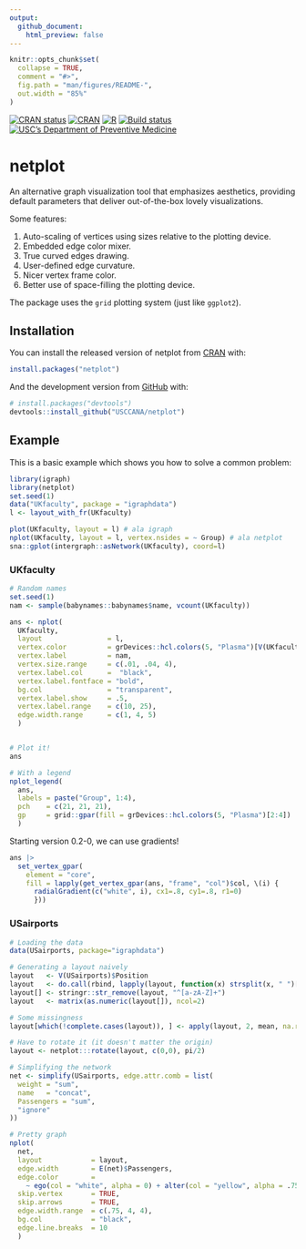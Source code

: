 ```yaml
---
output:
  github_document:
    html_preview: false
---
```


<!-- README.md is generated from README.Rmd. Please edit that file -->

```r
knitr::opts_chunk$set(
  collapse = TRUE,
  comment = "#>",
  fig.path = "man/figures/README-",
  out.width = "85%"
)
```

[![CRAN
status](https://www.r-pkg.org/badges/version/netplot)](https://cran.r-project.org/package=netplot)
[![CRAN](https://cranlogs.r-pkg.org/badges/netplot)](https://cran.r-project.org/package=netplot)
[![R](https://github.com/USCCANA/netplot/actions/workflows/ci.yml/badge.svg)](https://github.com/USCCANA/netplot/actions/workflows/ci.yml)
[![Build status](https://ci.appveyor.com/api/projects/status/3k2m3oq6o99qcs0r?svg=true)](https://ci.appveyor.com/project/gvegayon/netplot)
[![USC's Department of Preventive Medicine](https://raw.githubusercontent.com/USCbiostats/badges/master/tommy-uscprevmed-badge.svg)](https://preventivemedicine.usc.edu)

# netplot


An alternative graph visualization tool that emphasizes aesthetics, providing default parameters that deliver out-of-the-box lovely visualizations.

Some features:

1.  Auto-scaling of vertices using sizes relative to the plotting device.
2.  Embedded edge color mixer.
3.  True curved edges drawing.
4.  User-defined edge curvature.
5.  Nicer vertex frame color.
6.  Better use of space-filling the plotting device.

The package uses the `grid` plotting system (just like `ggplot2`).

## Installation

You can install the released version of netplot from [CRAN](https://CRAN.R-project.org) with:

```r
install.packages("netplot")
```

And the development version from [GitHub](https://github.com/) with:

``` r
# install.packages("devtools")
devtools::install_github("USCCANA/netplot")
```
## Example

This is a basic example which shows you how to solve a common problem:

```r
library(igraph)
library(netplot)
set.seed(1)
data("UKfaculty", package = "igraphdata")
l <- layout_with_fr(UKfaculty)

plot(UKfaculty, layout = l) # ala igraph
nplot(UKfaculty, layout = l, vertex.nsides = ~ Group) # ala netplot
sna::gplot(intergraph::asNetwork(UKfaculty), coord=l)
```


### UKfaculty

```r
# Random names
set.seed(1)
nam <- sample(babynames::babynames$name, vcount(UKfaculty))

ans <- nplot(
  UKfaculty,
  layout                = l,
  vertex.color          = grDevices::hcl.colors(5, "Plasma")[V(UKfaculty)$Group + 1],
  vertex.label          = nam,
  vertex.size.range     = c(.01, .04, 4),
  vertex.label.col      =  "black",
  vertex.label.fontface = "bold",
  bg.col                = "transparent",
  vertex.label.show     = .5,
  vertex.label.range    = c(10, 25),
  edge.width.range      = c(1, 4, 5)
  )


# Plot it!
ans

# With a legend
nplot_legend(
  ans, 
  labels = paste("Group", 1:4),
  pch    = c(21, 21, 21),
  gp     = grid::gpar(fill = grDevices::hcl.colors(5, "Plasma")[2:4])
  )
```

Starting version 0.2-0, we can use gradients!

```r
ans |>
  set_vertex_gpar(
    element = "core",
    fill = lapply(get_vertex_gpar(ans, "frame", "col")$col, \(i) {
      radialGradient(c("white", i), cx1=.8, cy1=.8, r1=0)
      }))
```

### USairports

```r
# Loading the data
data(USairports, package="igraphdata")

# Generating a layout naively
layout   <- V(USairports)$Position
layout   <- do.call(rbind, lapply(layout, function(x) strsplit(x, " ")[[1]]))
layout[] <- stringr::str_remove(layout, "^[a-zA-Z]+")
layout   <- matrix(as.numeric(layout[]), ncol=2)

# Some missingness
layout[which(!complete.cases(layout)), ] <- apply(layout, 2, mean, na.rm=TRUE)

# Have to rotate it (it doesn't matter the origin)
layout <- netplot:::rotate(layout, c(0,0), pi/2)

# Simplifying the network
net <- simplify(USairports, edge.attr.comb = list(
  weight = "sum",
  name   = "concat",
  Passengers = "sum",
  "ignore"
))

# Pretty graph
nplot(
  net,
  layout            = layout,
  edge.width        = E(net)$Passengers,
  edge.color        = 
    ~ ego(col = "white", alpha = 0) + alter(col = "yellow", alpha = .75),
  skip.vertex       = TRUE,
  skip.arrows       = TRUE,
  edge.width.range  = c(.75, 4, 4), 
  bg.col            = "black",
  edge.line.breaks  = 10
  )
```

